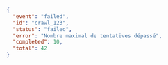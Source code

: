 ```json
{
  "event": "failed",
  "id": "crawl_123",
  "status": "failed",
  "error": "Nombre maximal de tentatives dépassé",
  "completed": 10,
  "total": 42
}
```
